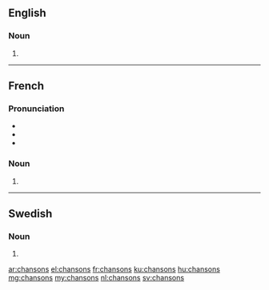 ==English==

===Noun===
{{head|en|plural}}

# {{plural of|chanson|lang=en}}

----

==French==

===Pronunciation===
* {{IPA|/ʃɑ̃.sɔ̃/|lang=fr}}
* {{homophones|chanson|lang=fr}}
* {{hyphenation|chan|sons|lang=fr}}

===Noun===
{{head|fr|plural|g=f-p}}

# {{plural of|chanson|lang=fr}}

----

==Swedish==

===Noun===
{{head|sv|noun form}}

# {{sv-noun-form-indef-gen|chanson}}

[[ar:chansons]]
[[el:chansons]]
[[fr:chansons]]
[[ku:chansons]]
[[hu:chansons]]
[[mg:chansons]]
[[my:chansons]]
[[nl:chansons]]
[[sv:chansons]]